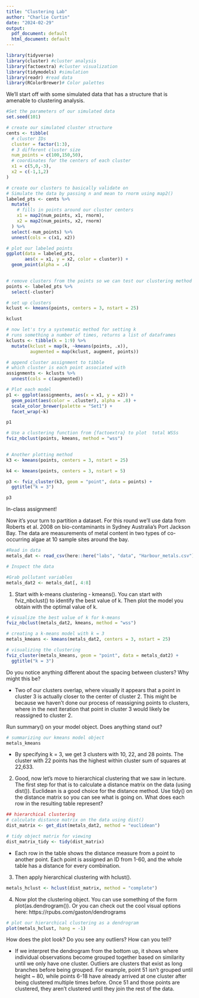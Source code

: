```yaml
---
title: "Clustering Lab"
author: "Charlie Curtin"
date: "2024-02-29"
output:
  pdf_document: default
  html_document: default
---
```


```r
library(tidyverse) 
library(cluster) #cluster analysis
library(factoextra) #cluster visualization
library(tidymodels) #simulation 
library(readr) #read data
library(RColorBrewer)# Color palettes

```

We'll start off with some simulated data that has a structure that is amenable to clustering analysis.

```r
#Set the parameters of our simulated data
set.seed(101)

# create our simulated cluster structure
cents <- tibble(
  # cluster IDs
  cluster = factor(1:3),
  # 3 different cluster size
  num_points = c(100,150,50),
  # coordinates for the centers of each cluster
  x1 = c(5,0,-3),
  x2 = c(-1,1,2)
)
```


```r
# create our clusters to basically validate on
# Simulate the data by passing n and mean to rnorm using map2()
labeled_pts <- cents %>% 
  mutate(
    # fills in points around our cluster centers
    x1 = map2(num_points, x1, rnorm),
    x2 = map2(num_points, x2, rnorm)
  ) %>% 
  select(-num_points) %>% 
  unnest(cols = c(x1, x2))

# plot our labeled points
ggplot(data = labeled_pts,
       aes(x = x1, y = x2, color = cluster)) +
  geom_point(alpha = .4)
  

```


```r
# remove clusters from the points so we can test our clustering method
points <- labeled_pts %>% 
  select(-cluster)

# set up clusters
kclust <- kmeans(points, centers = 3, nstart = 25)

kclust
```

```r
# now let's try a systematic method for setting k
# runs something a number of times, returns a list of dataframes
kclusts <- tibble(k = 1:9) %>% 
  mutate(kclust = map(k, ~kmeans(points, .x)),
         augmented = map(kclust, augment, points))
```

```r
# append cluster assignment to tibble
# which cluster is each point associated with
assignments <- kclusts %>% 
  unnest(cols = c(augmented))
```

```r
# Plot each model 
p1 <- ggplot(assignments, aes(x = x1, y = x2)) +
  geom_point(aes(color = .cluster), alpha = .8) +
  scale_color_brewer(palette = "Set1") +
  facet_wrap(~k)

p1
```

```r
# Use a clustering function from {factoextra} to plot  total WSSs
fviz_nbclust(points, kmeans, method = "wss")
 
```


```r
# Another plotting method
k3 <- kmeans(points, centers = 3, nstart = 25)

k4 <- kmeans(points, centers = 3, nstart = 5)

p3 <- fviz_cluster(k3, geom = "point", data = points) +
  ggtitle("k = 3")

p3
```


In-class assignment!

Now it's your turn to partition a dataset.  For this round we'll use data from Roberts et al. 2008 on bio-contaminants in Sydney Australia's Port Jackson Bay.  The data are measurements of metal content in two types of co-occurring algae at 10 sample sites around the bay.

```r
#Read in data
metals_dat <- read_csv(here::here("labs", "data", "Harbour_metals.csv"))

# Inspect the data

#Grab pollutant variables
metals_dat2 <- metals_dat[, 4:8] 
```
1. Start with k-means clustering - kmeans().  You can start with fviz_nbclust() to identify the best value of k. Then plot the model you obtain with the optimal value of k. 

```r
# visualize the best value of k for k-means
fviz_nbclust(metals_dat2, kmeans, method = "wss")

# creating a k-means model with k = 3
metals_kmeans <- kmeans(metals_dat2, centers = 3, nstart = 25)

# visualizing the clustering
fviz_cluster(metals_kmeans, geom = "point", data = metals_dat2) +
  ggtitle("k = 3")
```

Do you notice anything different about the spacing between clusters?  Why might this be?

- Two of our clusters overlap, where visually it appears that a point in cluster 3 is actually closer to the center of cluster 2. This might be because we haven't done our process of reassigning points to clusters, where in the next iteration that point in cluster 3 would likely be reassigned to cluster 2.

Run summary() on your model object.  Does anything stand out?

```r
# summarizing our kmeans model object
metals_kmeans
```
- By specifying k = 3, we get 3 clusters with 10, 22, and 28 points. The cluster with 22 points has the highest within cluster sum of squares at 22,633.

2. Good, now let's move to hierarchical clustering that we saw in lecture. The first step for that is to calculate a distance matrix on the data (using dist()). Euclidean is a good choice for the distance method. Use tidy() on the distance matrix so you can see what is going on. What does each row in the resulting table represent?

```r
## hierarchical clustering
# calculate distance matrix on the data using dist()
dist_matrix <- get_dist(metals_dat2, method = "euclidean")

# tidy object matrix for viewing
dist_matrix_tidy <- tidy(dist_matrix)
```

- Each row in the table shows the distance measure from a point to another point. Each point is assigned an ID from 1-60, and the whole table has a distance for every combination.

3. Then apply hierarchical clustering with hclust().

```r
metals_hclust <- hclust(dist_matrix, method = "complete")
```

4. Now plot the clustering object. You can use something of the form plot(as.dendrogram()).  Or you can check out the cool visual options here: https://rpubs.com/gaston/dendrograms

```r
# plot our hierarchical clustering as a dendrogram
plot(metals_hclust, hang = -1)
```

How does the plot look? Do you see any outliers?  How can you tell?  

- If we interpret the dendrogram from the bottom up, it shows where individual observations become grouped together based on similarity until we only have one cluster. Outliers are clusters that exist as long branches before being grouped. For example, point 51 isn't grouped until height ~ 80, while points 6-18 have already arrived at one cluster after being clustered multiple times before. Once 51 and those points are clustered, they aren't clustered until they join the rest of the data.

